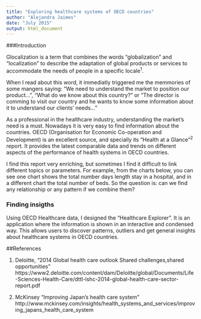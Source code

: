```yaml
---
title: "Exploring healthcare systems of OECD countries"
author: "Alejandra Jaimes"
date: "July 2015"
output: html_document
---
```


###Introduction

Glocalization is  a term that combines the words "globalization" and "localization" to describe the adaptation of global products or services to accommodate the needs of people in a specific locale^1^. 
 
When I read about this word, it immediatly triggered me the memmories of some mangers saying: "We need to understand the market to position our product...", "What do we know about this country?" or "The director is comming to visit our country and he wants to know some information about it to understand our clients' needs..."

As a professional in the healthcare industry, understanding the market's need is a must. Nowadays it is very easy to find information about the countries. OECD (Organisation for Economic Co-operation and Development) is an excellent source, and specially its "Health at a Glance"^2^ report. It provides the latest comparable data and trends on different aspects of the performance of health systems in OECD countries.

I find this report very enriching, but sometimes I find it difficult to link different topics or parameters. For example, from the charts below, you can see one chart shows the total number days length stay in a hospital, and in a different chart the total number of beds. So the question is: can we find any relationship or any pattern if we combine them? 

### Finding insigths

Using OECD Healthcare data, I designed the "Healthcare Explorer". It is an application where the information is shown in an interactive and condensed way. This allows users to discover patterns, outliers and get general insights about healthcare systems in OECD countries. 

 


##References 

1. Deloitte, "2014 Global health care outlook Shared challenges,shared opportunities" 
https://www2.deloitte.com/content/dam/Deloitte/global/Documents/Life-Sciences-Health-Care/dttl-lshc-2014-global-health-care-sector-report.pdf

2. McKinsey
"Improving Japan's health care system"
http://www.mckinsey.com/insights/health_systems_and_services/improving_japans_health_care_system

